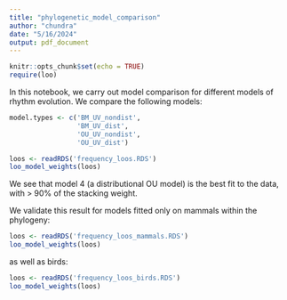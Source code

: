 ```yaml
---
title: "phylogenetic_model_comparison"
author: "chundra"
date: "5/16/2024"
output: pdf_document
---
```


```r
knitr::opts_chunk$set(echo = TRUE)
require(loo)
```

In this notebook, we carry out model comparison for different models of rhythm evolution. We compare the following models:

```r
model.types <- c('BM_UV_nondist',
                 'BM_UV_dist',
                 'OU_UV_nondist',
                 'OU_UV_dist')
```

```r
loos <- readRDS('frequency_loos.RDS')
loo_model_weights(loos)
```

We see that model 4 (a distributional OU model) is the best fit to the data, with > 90% of the stacking weight.

We validate this result for models fitted only on mammals within the phylogeny:

```r
loos <- readRDS('frequency_loos_mammals.RDS')
loo_model_weights(loos)
```

as well as birds:

```r
loos <- readRDS('frequency_loos_birds.RDS')
loo_model_weights(loos)
```
